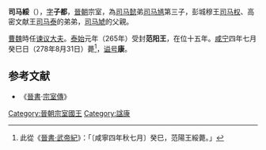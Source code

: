 '''司马綏'''（{{bd|3世紀|？|278年|8月31日|}}），[[表字|字]]'''子都'''，[[晉朝|晉朝]]宗室，為[[司马懿|司马懿]]弟[[司马馗|司马馗]]第三子，彭城穆王[[司马权|司马权]]、高密文献王[[司马泰|司马泰]]的弟弟，[[司马虓|司马虓]]的父親。

[[曹魏|曹魏]]時任[[谏议大夫|谏议大夫]]。[[泰始_(西晋)|泰始]]元年（265年）受封'''范阳王'''，在位十五年。[[咸宁|咸宁]]四年七月癸巳日（278年8月31日）薨<ref>此從《[[s:晉書/卷003|晉書·武帝紀]]》：「〔咸寧四年秋七月〕癸巳，范陽王綏薨。」</ref>，[[谥号|谥号]]'''康'''。

==参考文献==
*《[[晉書|晉書]]·[[s:晉書/卷037#范陽康王綏|宗室傳]]》

{{start box}}
{{s-before|無}}
{{s-title|[[晉朝藩王列表#范陽國|晉朝范陽王]]|265年—278年}}
{{s-after|子[[司馬虓|司馬虓]]}}
{{end box}}

{{晉朝人物小作品}}
[[Category:晉朝宗室國王|Category:晉朝宗室國王]]
[[Category:諡康|Category:諡康]]